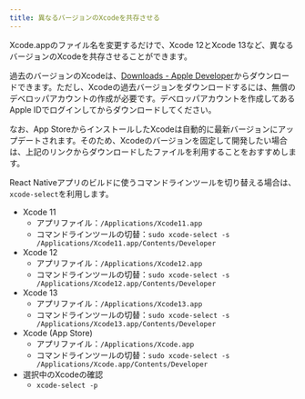```yaml
---
title: 異なるバージョンのXcodeを共存させる
---
```


Xcode.appのファイル名を変更するだけで、Xcode 12とXcode 13など、異なるバージョンのXcodeを共存させることができます。

過去のバージョンのXcodeは、[Downloads - Apple Developer](https://developer.apple.com/download/all/?q=xcode)からダウンロードできます。ただし、Xcodeの過去バージョンをダウンロードするには、無償のデベロッパアカウントの作成が必要です。デベロッパアカウントを作成してあるApple IDでログインしてからダウンロードしてください。

なお、App StoreからインストールしたXcodeは自動的に最新バージョンにアップデートされます。そのため、Xcodeのバージョンを固定して開発したい場合は、上記のリンクからダウンロードしたファイルを利用することをおすすめします。

React Nativeアプリのビルドに使うコマンドラインツールを切り替える場合は、`xcode-select`を利用します。

* Xcode 11
  * アプリファイル：`/Applications/Xcode11.app`
  * コマンドラインツールの切替：`sudo xcode-select -s /Applications/Xcode11.app/Contents/Developer`
* Xcode 12
  * アプリファイル：`/Applications/Xcode12.app`
  * コマンドラインツールの切替：`sudo xcode-select -s /Applications/Xcode12.app/Contents/Developer`
* Xcode 13
  * アプリファイル：`/Applications/Xcode13.app`
  * コマンドラインツールの切替：`sudo xcode-select -s /Applications/Xcode13.app/Contents/Developer`
* Xcode (App Store)
  * アプリファイル：`/Applications/Xcode.app`
  * コマンドラインツールの切替：`sudo xcode-select -s /Applications/Xcode.app/Contents/Developer`
* 選択中のXcodeの確認
  * `xcode-select -p`
